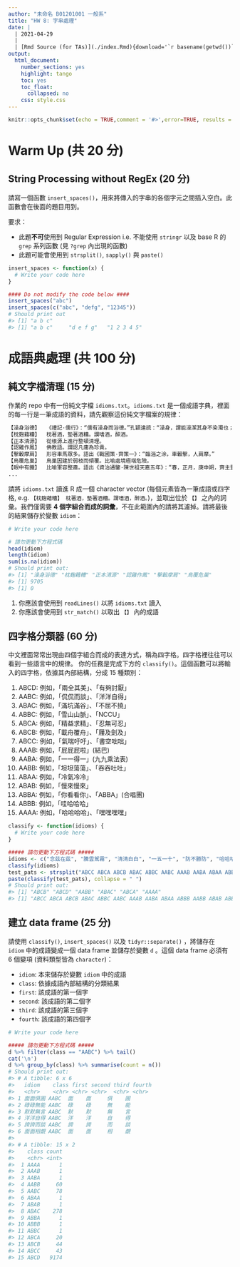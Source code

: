 ```yaml
---
author: "未命名 B01201001 一般系"
title: "HW 8: 字串處理"
date: |
  | 2021-04-29
  |
  | [Rmd Source (for TAs)](./index.Rmd){download='`r basename(getwd())`.Rmd'}
output:
  html_document:
    number_sections: yes
    highlight: tango
    toc: yes
    toc_float:
      collapsed: no
    css: style.css
---
```


```r
knitr::opts_chunk$set(echo = TRUE,comment = '#>',error=TRUE, results = 'hold', out.width='70%', fig.align = 'center', message = FALSE)
```


Warm Up (共 20 分)
==================

## String Processing without RegEx (20 分)

請寫一個函數 `insert_spaces()`，用來將傳入的字串的各個字元之間插入空白。此函數會在後面的題目用到。

要求：

- 此題**不可**使用到 Regular Expression
  i.e. 不能使用 `stringr` 以及 
  base R 的 `grep` 系列函數 (見 `?grep` 內出現的函數)
- 此題可能會使用到 `strsplit()`, `sapply()` 與 `paste()` 
```r
insert_spaces <- function(x) {
  # Write your code here
}

#### Do not modify the code below ####
insert_spaces("abc")
insert_spaces(c("abc", "defg", "12345"))
# Should print out
#> [1] "a b c"
#> [1] "a b c"     "d e f g"   "1 2 3 4 5"
```


成語典處理 (共 100 分)
======================

## 純文字檔清理 (15 分)

作業的 repo 中有一份純文字檔 `idioms.txt`。`idioms.txt` 是一個成語字典，裡面的每一行是一筆成語的資料，請先觀察這份純文字檔案的規律：

```r
【澡身浴德】	《禮記·儒行》：“儒有澡身而浴德。”孔穎達疏：“澡身，謂能澡潔其身不染濁也；浴德，謂沐浴於德以德自清也。”謂修養身心，使之高潔。
【枕麹藉糟】	枕著酒，墊著酒糟。謂嗜酒，醉酒。
【正本清源】	從根源上進行整頓清理。
【認雞作鳳】	佛教語。謂認凡庸為珍貴。
【擊轂摩肩】	形容車馬眾多。語出《戰國策·齊策一》：“臨淄之涂，車轂擊，人肩摩。”
【鳥覆危巢】	鳥巢因建於弱枝而傾覆。比喻處境極端危險。
【眼中有鐵】	比喻軍容整肅。語出《資治通鑒·陳世祖天嘉五年》：“春，正月，庚申朔，齊主登北城，軍容甚整。突厥咎周人曰：‘爾言齊亂，故來伐之：今齊人眼中亦有鐵，何可當耶！’”
...
```

請將 `idioms.txt` 讀進 R 成一個 character vector (每個元素皆為一筆成語或四字格, e.g. `【枕麹藉糟】	枕著酒，墊著酒糟。謂嗜酒，醉酒。`)，並取出位於 `【】` 之內的詞彙。我們僅需要 **4 個字組合而成的詞彙**，不在此範圍內的請將其濾掉。請將最後的結果儲存於變數 `idiom`：
    
```r
# Write your code here

# 請勿更動下方程式碼
head(idiom)
length(idiom)
sum(is.na(idiom))
# Should print out:
#> [1] "澡身浴德" "枕麹藉糟" "正本清源" "認雞作鳳" "擊轂摩肩" "鳥覆危巢"
#> [1] 9705
#> [1] 0
```

<div class="alert alert-success hint">
1. 你應該會使用到 `readLines()` 以將 `idioms.txt` 讀入
2. 你應該會使用到 `str_match()` 以取出 `【】` 內的成語
</div>


## 四字格分類器 (60 分)

中文裡面常常出現由四個字組合而成的表達方式，稱為四字格。四字格裡往往可以看到一些語言中的規律。
你的任務是完成下方的 `classify()`。這個函數可以將輸入的四字格，依據其內部結構，分成 15 種類別：

1. ABCD: 例如，「兩全其美」、「有夠討厭」
2. AABC: 例如，「侃侃而談」、「洋洋自得」
3. ABAC: 例如，「滿坑滿谷」、「不屈不撓」
4. ABBC: 例如，「雪山山脈」、「NCCU」
5. ABCA: 例如，「精益求精」、「忍無可忍」
6. ABCB: 例如，「載舟覆舟」、「屨及劍及」
7. ABCC: 例如，「氣喘吁吁」、「書空咄咄」
8. AAAB: 例如，「屁屁屁啦」(結巴)
9. AABA: 例如，「一一得一」(九九乘法表)
10. AABB: 例如，「坦坦蕩蕩」、「吞吞吐吐」
11. ABAA: 例如，「冷氣冷冷」
12. ABAB: 例如，「慢來慢來」
13. ABBA: 例如，「你看看你」、「ABBA」(合唱團)
14. ABBB: 例如，「哇哈哈哈」
15. AAAA: 例如，「哈哈哈哈」、「嘿嘿嘿嘿」

```r
classify <- function(idioms) {
  # Write your code here
}

##### 請勿更動下方程式碼 #####
idioms <- c("念茲在茲", "騰雲駕霧", "清清白白", "一五一十", "防不勝防", "哈哈哈哈")
classify(idioms)
test_pats <- strsplit("ABCC ABCA ABCB ABAC ABBC AABC AAAB AABA ABAA ABBB AABB ABAB ABBA", " ")[[1]]
paste(classify(test_pats), collapse = " ")
# Should print out:
#> [1] "ABCB" "ABCD" "AABB" "ABAC" "ABCA" "AAAA"
#> [1] "ABCC ABCA ABCB ABAC ABBC AABC AAAB AABA ABAA ABBB AABB ABAB ABBA"
```


## 建立 data frame (25 分)

請使用 `classify()`, `insert_spaces()` 以及 `tidyr::separate()` ，將儲存在 `idiom` 中的成語變成一個 data frame 並儲存於變數 `d` 。這個 data frame 必須有 6 個變項 (資料類型皆為 `character`)：

- `idiom`: 本來儲存於變數 `idiom` 中的成語
- `class`: 依據成語內部結構的分類結果
- `first`: 該成語的第一個字
- `second`: 該成語的第二個字
- `third`: 該成語的第三個字
- `fourth`: 該成語的第四個字

```r
# Write your code here

##### 請勿更動下方程式碼 #####
d %>% filter(class == "AABC") %>% tail()
cat('\n')
d %>% group_by(class) %>% summarise(count = n())
# Should print out:
#> # A tibble: 6 x 6
#>   idiom    class first second third fourth
#>   <chr>    <chr> <chr> <chr>  <chr> <chr> 
#> 1 面面俱圓 AABC  面    面     俱    圓    
#> 2 碌碌無能 AABC  碌    碌     無    能    
#> 3 默默無言 AABC  默    默     無    言    
#> 4 洋洋自得 AABC  洋    洋     自    得    
#> 5 誇誇而談 AABC  誇    誇     而    談    
#> 6 面面相覷 AABC  面    面     相    覷    
#> 
#> # A tibble: 15 x 2
#>    class count
#>    <chr> <int>
#>  1 AAAA      1
#>  2 AAAB      1
#>  3 AABA      1
#>  4 AABB     60
#>  5 AABC     78
#>  6 ABAA      1
#>  7 ABAB      1
#>  8 ABAC    278
#>  9 ABBA      1
#> 10 ABBB      1
#> 11 ABBC      1
#> 12 ABCA     20
#> 13 ABCB     44
#> 14 ABCC     43
#> 15 ABCD   9174
```
